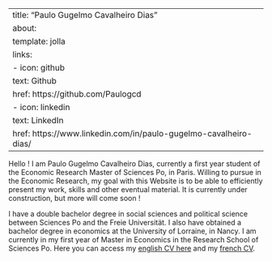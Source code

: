 
---
title: "Paulo Gugelmo Cavalheiro Dias"
about:
  template: jolla
  links:
    - icon: github
      text: Github
      href: https://github.com/Paulogcd 
    - icon: linkedin
      text: LinkedIn
      href: https://www.linkedin.com/in/paulo-gugelmo-cavalheiro-dias/
---

Hello ! I am Paulo Gugelmo Cavalheiro Dias, currently a first year student of the Economic Research Master of Sciences Po, in Paris. Willing to pursue in the Economic Research, my goal with this Website is to be able to efficiently present my work, skills and other eventual material. It is currently under construction, but more will come soon !

I have a double bachelor degree in social sciences and political science between Sciences Po and the Freie Universität. I also have obtained a bachelor degree in economics at the University of Lorraine, in Nancy. I am currently in my first year of Master in Economics in the Research School of Sciences Po.
Here you can access my [english CV here](./Resources/CV/CV_en.pdf) and my [french CV](./Resources/CV/CV_fr.pdf).

